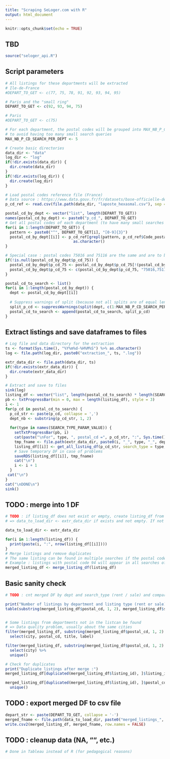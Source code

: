 ```yaml
---
title: "Scraping SeLoger.com with R"
output: html_document
---
```


```r
knitr::opts_chunk$set(echo = TRUE)
```

## TBD



```r
source("seloger_api.R")
```

## Script parameters
```r
# All listings for these departments will be extracted
# Ile-de-France
#DEPART_TO_GET <- c(77, 75, 78, 91, 92, 93, 94, 95)

# Paris and the "small ring"
DEPART_TO_GET <- c(92, 93, 94, 75)

# Paris
#DEPART_TO_GET <- c(75)

# For each department, the postal codes will be grouped into MAX_NB_P_CD_SEARCH_PER_DEPT groups
# to avoid having too many small search queries
MAX_NB_P_CD_SEARCH_PER_DEPT <- 5
```

```r
# Create basic directories
data_dir <- "data"
log_dir <- "log"
if(!dir.exists(data_dir)) {
  dir.create(data_dir)  
}
if(!dir.exists(log_dir)) {
  dir.create(log_dir)
}

# Load postal codes reference file (France)
# Data source : https://www.data.gouv.fr/fr/datasets/base-officielle-des-codes-postaux/
p_cd_ref <- read.csv(file.path(data_dir, "laposte_hexasmal.csv"), sep = ";")

postal_cd_by_dept <- vector("list", length(DEPART_TO_GET))
names(postal_cd_by_dept) <- paste0("p_cd_", DEPART_TO_GET)
# Get all postal codes of each department (to have many small searches instead of a big one)
for(i in 1:length(DEPART_TO_GET)) {
  pattern <- paste0("^", DEPART_TO_GET[i], "[0-9]{3}")
  postal_cd_by_dept[[i]] <- p_cd_ref[grepl(pattern, p_cd_ref$Code_postal), ]$Code_postal %>%
                              as.character()
}

# Special case : postal codes 75016 and 75116 are the same and are to be used together in a search
if(!is.null(postal_cd_by_dept$p_cd_75)) {
  postal_cd_by_dept$p_cd_75 <- postal_cd_by_dept$p_cd_75[!(postal_cd_by_dept$p_cd_75 %in% c("75016", "75116"))]
  postal_cd_by_dept$p_cd_75 <- c(postal_cd_by_dept$p_cd_75, "75016,75116")
}

postal_cd_to_search <- list()
for(i in 1:length(postal_cd_by_dept)) {
  dept <- postal_cd_by_dept[[i]]
  
  # Suppress warnings of split (because not all splits are of equal length)
  split_p_cd <- suppressWarnings(split(dept, c(1:MAX_NB_P_CD_SEARCH_PER_DEPT)))
  postal_cd_to_search <- append(postal_cd_to_search, split_p_cd)
}
```


## Extract listings and save dataframes to files
```r
# Log file and data directory for the extraction
ts <- format(Sys.time(), "%Y%m%d-%H%M%S") %>% as.character()
log <- file.path(log_dir, paste0("extraction_", ts, ".log"))

extr_data_dir <- file.path(data_dir, ts)
if(!dir.exists(extr_data_dir)) {
  dir.create(extr_data_dir)
}

# Extract and save to files
sink(log)
listing_df <- vector("list", length(postal_cd_to_search) * length(SEARCH_TYPE_PARAM_VALUE))
pb <- txtProgressBar(min = 0, max = length(listing_df), style = 3)
i <- 1
for(p_cd in postal_cd_to_search) {
  p_cd_str <- paste(p_cd, collapse = ',')
  dept_nb <- substring(p_cd_str, 1, 2)
  
  for(type in names(SEARCH_TYPE_PARAM_VALUE)) {
    setTxtProgressBar(pb, i)
    cat(paste("\nFor", type, ", postal_cd =", p_cd_str, ":", Sys.time(), "\n\n"))
    tmp_fname <- file.path(extr_data_dir, paste0(i, "_", type, "_", dept_nb, "_", ts, ".Rds"))
    listing_df[[i]] <- get_all_listing_df(p_cd_str, search_type = type, verbose = TRUE) %>% merge_listing_df()
    # Save temporary DF in case of problems
    saveRDS(listing_df[[i]], tmp_fname)
    cat("\n")
    i <- i + 1
  }
 cat("\n")
}
cat("\nDONE\n")
sink()
```


## TODO : merge into 1 DF
```r
# TODO : if listing_df does not exist or empty, create listing_df from all the RDS files
# => data_to_load_dir <- extr_data_dir if exists and not empty. If not throw error to force manual directory setting

data_to_load_dir <- extr_data_dir

for(i in 1:length(listing_df)) {
  print(paste(i, ":", nrow(listing_df[[i]])))
}
# Merge listings and remove duplicates
# The same listing can be found in multiple searches if the postal code is not well defined
# Example : listings with postal code 94 will appear in all searches of 94XXX
merged_listing_df <- merge_listing_df(listing_df)
```


## Basic sanity check 
```r
# TODO : cnt merged DF by dept and search_type (rent / sale) and compare with API numbers

print("Number of listings by department and listing type (rent or sale):")
table(substring(merged_listing_df$postal_cd, 1, 2), merged_listing_df$search_type_cd)


# Some listings from departments not in the listcan be found
# => Data quality problem, usually about the same cities
filter(merged_listing_df, substring(merged_listing_df$postal_cd, 1, 2) == 91) %>%
  select(city, postal_cd, title, label)

filter(merged_listing_df, substring(merged_listing_df$postal_cd, 1, 2) == 91) %>%
  select(city) %>%
  unique()

# Check for duplicates
print("Duplicate listings after merge :")
merged_listing_df[duplicated(merged_listing_df$listing_id), ]$listing_id

merged_listing_df[duplicated(merged_listing_df$listing_id), ]$postal_cd %>%
  unique()

```


## TODO : export merged DF to csv file
```r
depart_str <- paste(DEPART_TO_GET, collapse = '-')
merged_fname <- file.path(data_to_load_dir, paste0("merged_listings_", depart_str, "_", ts, ".csv"))
write.csv2(merged_listing_df, merged_fname, row.names = FALSE)

```


## TODO : cleanup data (NA, "", etc.)
```r
# Done in Tableau instead of R (for pedagogical reasons)

```

